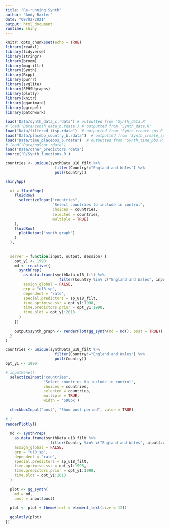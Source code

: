 ```yaml
---
title: "Re-running Synth"
author: "Andy Baxter"
date: "09/02/2021"
output: html_document
runtime: shiny
---
```


```r
knitr::opts_chunk$set(echo = TRUE)
library(readxl)
library(tidyverse)
library(stringr)
library(broom)
library(magrittr)
library(Synth)
library(Rcpp)
library(purrr)
library(svglite)
library(SPHSUgraphs)
library(plotly)
library(knitr)
library(gganimate)
library(ggrepel)
library(patchwork)

load('Data/synth_data_c.rdata') # outputted from 'Synth_data.R'
# load('Data/synth_data_b.rdata') # outputted from 'Synth_data.R'
load("Data/filtered_itsp.rdata")  # outputted from 'Synth_create_sps.R'
load("Data/placebo_country_b.rdata")  # outputted from 'Synth_create_sps.R'
load("Data/time_placebos_b.rdata")  # outputted from 'Synth_time_pbs.R'
# load('Data/noScot.rdata')
load("Data/other_predictors.rdata")
source('R/Synth_functions.R')
```

```r

countries <- unique(synthData_u18_filt %>% 
                      filter(Country!="England and Wales") %>% 
                      pull(Country))

shinyApp(
  
  ui = fluidPage(
    fluidRow(
      selectizeInput("countries", 
                     "Select countries to include in control",
                     choices = countries, 
                     selected = countries, 
                     multiple = TRUE)
    ),
    fluidRow(
      plotOutput("synth_graph")
    )
  ),
  
  
  server = function(input, output, session) {
    opt_y1 <- 1990
    md <- reactive({
      synthPrep(
        as.data.frame(synthData_u18_filt %>% 
                        filter(Country %in% c("England and Wales", input$countries))), 
        assign_global = FALSE,
        grp = "u18_sp",
        dependent = "rate",
        special.predictors = sp_u18_filt,
        time.optimise.ssr = opt_y1:1998,
        time.predictors.prior = opt_y1:1998,
        time.plot = opt_y1:2013
      )
    })
    
    output$synth_graph <- renderPlot(gg_synth(md = md(), post = TRUE))
  }
)

```


```r

countries <- unique(synthData_u18_filt %>% 
                      filter(Country!="England and Wales") %>% 
                      pull(Country))
opt_y1 <- 1990

# inputPanel(
  selectizeInput("countries", 
                 "Select countries to include in control",
                 choices = countries, 
                 selected = countries, 
                 multiple = TRUE,
                 width = '500px')
  
  checkboxInput("post", "Show post-period", value = TRUE)
         
# )
renderPlotly({
  
  md <- synthPrep(
    as.data.frame(synthData_u18_filt %>% 
                    filter(Country %in% c("England and Wales", input$countries))), 
    assign_global = FALSE,
    grp = "u18_sp",
    dependent = "rate",
    special.predictors = sp_u18_filt,
    time.optimise.ssr = opt_y1:1998,
    time.predictors.prior = opt_y1:1998,
    time.plot = opt_y1:2013
  )
  
  plot <- gg_synth(
    md = md,
    post = input$post)
  
  plot <- plot + theme(text = element_text(size = 12))
  
  ggplotly(plot)
})
```
